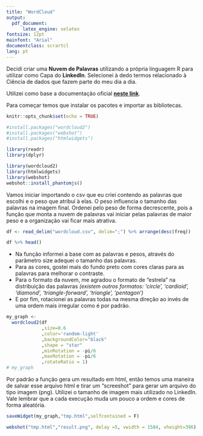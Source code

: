 ```yaml
---
title: "WordCloud"
output: 
  pdf_document:
      latex_engine: xelatex
fontsize: 12pt
mainfont: "Arial"
documentclass: scrartcl
lang: pt
---
```


Decidi criar uma **Nuvem de Palavras** utilizando a própria linguagem R para utilizar como Capa do **LinkedIn**. 
Selecionei à dedo termos relacionado à Ciência de dados que fazem parte do meu dia a dia.

Utilizei como base a documentação oficial [**neste link**](https://r-graph-gallery.com/wordcloud.html).

Para começar temos que instalar os pacotes e importar as bibliotecas.


```r
knitr::opts_chunk$set(echo = TRUE)

#install.packages("wordcloud2")
#install.packages("webshot")
#install.packages("htmlwidgets")

library(readr)
library(dplyr)

library(wordcloud2) 
library(htmlwidgets)
library(webshot)
webshot::install_phantomjs()
```

Vamos iniciar importando o csv que eu criei contendo as palavras que escolhi e o peso que atribuí à elas.
O peso influencia o tamanho das palavras na imagem final.
Ordenei pelo peso de forma decrescente, pois a função que monta a nuvem de palavras vai iniciar pelas palavras de maior peso e a organização vai ficar mais atrativa.

```r
df <- read_delim("wordcloud.csv", delim=";") %>% arrange(desc(freq))

df %>% head()
```

* Na função informei a base com as palavras e pesos, através do parâmetro size adequei o tamanho das palavras.
* Para as cores, gostei mais do fundo preto com cores claras para as palavras para melhorar o contraste. 
* Para o formato da nuvem, me agradou o formato de "estrela" na distribuição das palavras *(existem outros formatos: 'circle', 'cardioid', 'diamond', 'triangle-forward', 'triangle', 'pentagon')*
* E por fim, rotacionei as palavras todas na mesma direção ao invés de uma ordem mais irregular como é por padrão.

```r
my_graph <- 
  wordcloud2(df
             ,size=0.6
             ,color='random-light'
             ,backgroundColor="black"
             ,shape = "star"
             ,minRotation = -pi/6
             ,maxRotation = -pi/6
             ,rotateRatio = 1)
# my_graph
```


Por padrão a função gera um resultado em html, então temos uma maneira de salvar esse arquivo html e tirar um "screeshot" para gerar um arquivo do tipo imagem (png).
Utilizei o tamanho de imagem mais utilizado no LinkedIn.
Vale lembrar que a cada execução muda um pouco a ordem e cores de forma aleatória.

```r
saveWidget(my_graph,"tmp.html",selfcontained = F)

webshot("tmp.html","result.png", delay =5, vwidth = 1584, vheight=396)
```

